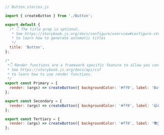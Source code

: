 ```js
// Button.stories.js

import { createButton } from './Button';

export default {
  /* 👇 The title prop is optional.
   * See https://storybook.js.org/docs/configure/overview#configure-story-loading
   * to learn how to generate automatic titles
   */
  title: 'Button',
};

/*
 *👇 Render functions are a framework specific feature to allow you control on how the component renders.
 * See https://storybook.js.org/docs/api/csf
 * to learn how to use render functions.
 */
export const Primary = {
  render: (args) => createButton({ backgroundColor: '#ff0', label: 'Button' }),
};

export const Secondary = {
  render: (args) => createButton({ backgroundColor: '#ff0', label: '😄👍😍💯' }),
};

export const Tertiary = {
  render: (args) => createButton({ backgroundColor: '#ff0', label: '📚📕📈🤓' }),
};
```
